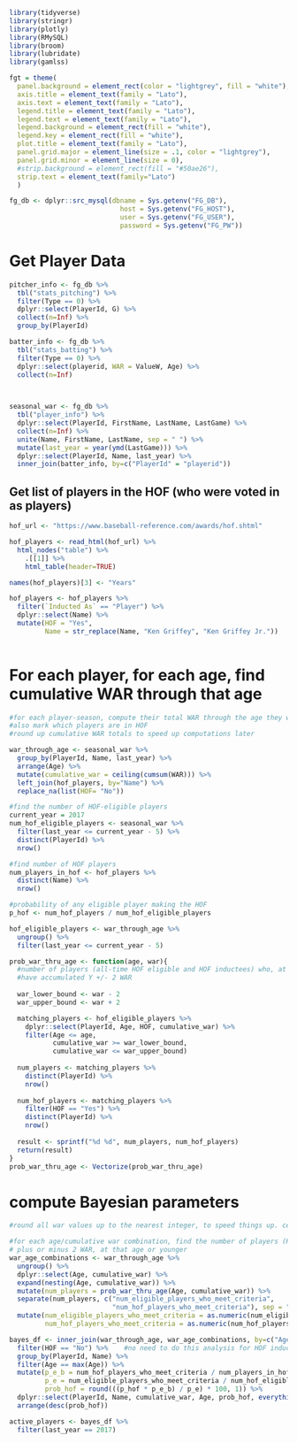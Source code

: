 ```r
library(tidyverse)
library(stringr)
library(plotly)
library(RMySQL)
library(broom)
library(lubridate)
library(gamlss)

fgt = theme(
  panel.background = element_rect(color = "lightgrey", fill = "white"),
  axis.title = element_text(family = "Lato"),
  axis.text = element_text(family = "Lato"),
  legend.title = element_text(family = "Lato"),
  legend.text = element_text(family = "Lato"),
  legend.background = element_rect(fill = "white"),
  legend.key = element_rect(fill = "white"),
  plot.title = element_text(family = "Lato"),
  panel.grid.major = element_line(size = .1, color = "lightgrey"),
  panel.grid.minor = element_line(size = 0),
  #strip.background = element_rect(fill = "#50ae26"),
  strip.text = element_text(family="Lato")
  )

fg_db <- dplyr::src_mysql(dbname = Sys.getenv("FG_DB"), 
                            host = Sys.getenv("FG_HOST"), 
                            user = Sys.getenv("FG_USER"),
                            password = Sys.getenv("FG_PW"))


```


# Get Player Data

```r

pitcher_info <- fg_db %>%
  tbl("stats_pitching") %>%
  filter(Type == 0) %>%
  dplyr::select(PlayerId, G) %>%
  collect(n=Inf) %>%
  group_by(PlayerId)

batter_info <- fg_db %>%
  tbl("stats_batting") %>%
  filter(Type == 0) %>%
  dplyr::select(playerid, WAR = ValueW, Age) %>%
  collect(n=Inf)


  
seasonal_war <- fg_db %>%
  tbl("player_info") %>%
  dplyr::select(PlayerId, FirstName, LastName, LastGame) %>%
  collect(n=Inf) %>%
  unite(Name, FirstName, LastName, sep = " ") %>%
  mutate(last_year = year(ymd(LastGame))) %>%
  dplyr::select(PlayerId, Name, last_year) %>%
  inner_join(batter_info, by=c("PlayerId" = "playerid")) 

```

## Get list of players in the HOF (who were voted in as players)

```r
hof_url <- "https://www.baseball-reference.com/awards/hof.shtml"

hof_players <- read_html(hof_url) %>%
  html_nodes("table") %>%
    .[[1]] %>%
    html_table(header=TRUE)

names(hof_players)[3] <- "Years"

hof_players <- hof_players %>%
  filter(`Inducted As` == "Player") %>%
  dplyr::select(Name) %>%
  mutate(HOF = "Yes",
         Name = str_replace(Name, "Ken Griffey", "Ken Griffey Jr."))
  
```

# For each player, for each age, find cumulative WAR through that age

```r
#for each player-season, compute their total WAR through the age they were that season
#also mark which players are in HOF
#round up cumulative WAR totals to speed up computations later

war_through_age <- seasonal_war %>%
  group_by(PlayerId, Name, last_year) %>%
  arrange(Age) %>%
  mutate(cumulative_war = ceiling(cumsum(WAR))) %>%
  left_join(hof_players, by="Name") %>%
  replace_na(list(HOF= "No"))

#find the number of HOF-eligible players
current_year = 2017
num_hof_eligible_players <- seasonal_war %>% 
  filter(last_year <= current_year - 5) %>%
  distinct(PlayerId) %>% 
  nrow()

#find number of HOF players
num_players_in_hof <- hof_players %>%
  distinct(Name) %>%
  nrow()

#probability of any eligible player making the HOF
p_hof <- num_hof_players / num_hof_eligible_players

hof_eligible_players <- war_through_age %>%
  ungroup() %>%
  filter(last_year <= current_year - 5)

prob_war_thru_age <- function(age, war){
  #number of players (all-time HOF eligible and HOF inductees) who, at age X or younger, 
  #have accumulated Y +/- 2 WAR
  
  war_lower_bound <- war - 2
  war_upper_bound <- war + 2

  matching_players <- hof_eligible_players %>%
    dplyr::select(PlayerId, Age, HOF, cumulative_war) %>%
    filter(Age <= age,
           cumulative_war >= war_lower_bound,
           cumulative_war <= war_upper_bound)
  
  num_players <- matching_players %>%
    distinct(PlayerId) %>%
    nrow()
  
  num_hof_players <- matching_players %>%
    filter(HOF == "Yes") %>%
    distinct(PlayerId) %>%
    nrow()
  
  result <- sprintf("%d %d", num_players, num_hof_players)
  return(result)
}
prob_war_thru_age <- Vectorize(prob_war_thru_age)


```

# compute Bayesian parameters


```r

#round all war values up to the nearest integer, to speed things up. ceiling()

#for each age/cumulative war combination, find the number of players (HOF & non-HOF) who achieved that total,
# plus or minus 2 WAR, at that age or younger
war_age_combinations <- war_through_age %>%
  ungroup() %>%
  dplyr::select(Age, cumulative_war) %>%
  expand(nesting(Age, cumulative_war)) %>%
  mutate(num_players = prob_war_thru_age(Age, cumulative_war)) %>%
  separate(num_players, c("num_eligible_players_who_meet_criteria", 
                          "num_hof_players_who_meet_criteria"), sep = " ") %>%
  mutate(num_eligible_players_who_meet_criteria = as.numeric(num_eligible_players_who_meet_criteria),
         num_hof_players_who_meet_criteria = as.numeric(num_hof_players_who_meet_criteria))

bayes_df <- inner_join(war_through_age, war_age_combinations, by=c("Age", "cumulative_war")) %>%
  filter(HOF == "No") %>%    #no need to do this analysis for HOF inductees
  group_by(PlayerId, Name) %>%
  filter(Age == max(Age)) %>%
  mutate(p_e_b = num_hof_players_who_meet_criteria / num_players_in_hof,
         p_e = num_eligible_players_who_meet_criteria / num_hof_eligible_players,
         prob_hof = round(((p_hof * p_e_b) / p_e) * 100, 1)) %>%
  dplyr::select(PlayerId, Name, cumulative_war, Age, prob_hof, everything(), -WAR, -HOF) %>%
  arrange(desc(prob_hof))

active_players <- bayes_df %>%
  filter(last_year == 2017)

  
```





